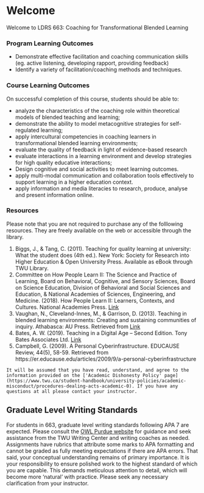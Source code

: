 # Welcome {-}

Welcome to LDRS 663: Coaching for Transformational Blended Learning




### Program Learning Outcomes {-}
- Demonstrate effective facilitation and coaching communication skills (eg. active listening, developing rapport, providing feedback)  
- Identify a variety of facilitation/coaching methods and techniques.


### Course Learning Outcomes {-}
On successful completion of this course, students should be able to:

- analyze the characteristics of the coaching role within theoretical models of blended teaching and learning;
- demonstrate the ability to model metacognitive strategies for self-regulated learning;
- apply intercultural competencies in coaching learners in transformational blended learning environments;
- evaluate the quality of feedback in light of evidence-based research
- evaluate interactions in a learning environment and develop strategies for  high quality educative interactions;
- Design cognitive and social activities to meet learning outcomes.
- apply multi-modal communication and collaboration tools effectively to support learning in a higher education context.
- apply information and media literacies to research, produce, analyse and present information online.


### Resources {-}

Please note that you are not required to purchase any of the folllowing resources. They are freely available on the web or accessible through the library.

1. Biggs, J., & Tang, C. (2011). Teaching for quality learning at university: What the student does (4th ed.). New York: Society for Research into Higher Education & Open University Press. Available as eBook through TWU Library.  
2. Committee on How People Learn II: The Science and Practice of Learning, Board on Behavioral, Cognitive, and Sensory Sciences, Board on Science Education, Division of Behavioral and Social Sciences and Education, & National Academies of Sciences, Engineering, and Medicine. (2018). How People Learn II: Learners, Contexts, and Cultures. National Academies Press. [Link](https://doi.org/10.17226/24783)
3. Vaughan, N., Cleveland-Innes, M., & Garrison, D. (2013). Teaching in blended learning environments: Creating and sustaining communities of inquiry. Athabasca: AU Press. Retrieved from [Link](http://www.aupress.ca/index.php/books/120229)   
4. Bates, A. W. (2019). Teaching in a Digital Age – Second Edition. Tony Bates Associates Ltd. [Link](https://pressbooks.bccampus.ca/teachinginadigitalagev2/)
5. Campbell, G. (2009). A Personal Cyberinfrastructure. EDUCAUSE Review, 44(5), 58-59. Retrieved from https://er.educause.edu/articles/2009/9/a-personal-cyberinfrastructure  



```block2



It will be assumed that you have read, understand, and agree to the information provided on the ['Academic Dishonesty Policy' page](https://www.twu.ca/student-handbook/university-policies/academic-misconduct/procedures-dealing-acts-academic-0). If you have any questions at all please contact your instructor.

```

## Graduate Level Writing Standards {-}

For students in 663, graduate level writing standards following APA 7 are expected. Please consult the [OWL Purdue website](https://owl.purdue.edu/owl/research_and_citation/apa_style/apa_style_introduction.html) for guidance and seek assistance from the TWU Writing Center and writing coaches as needed. Assignments have rubrics that attribute some marks to APA formatting and cannot be graded as fully meeting expectations if there are APA errors. That said, your conceptual understanding remains of primary importance. It is your responsibility to ensure polished work to the highest standard of which you are capable. This demands meticulous attention to detail, which will become more 'natural' with practice. Please seek any necessary clarification from your instructor.
